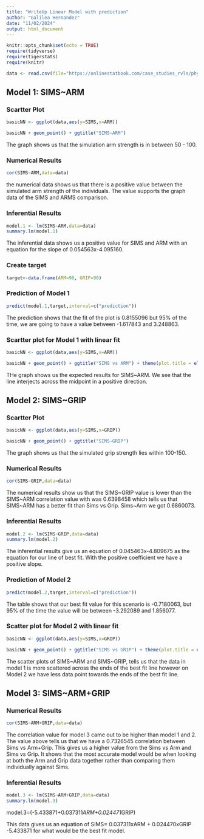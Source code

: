 ```yaml
---
title: "WriteUp Linear Model with prediction"
author: "Galilea Hernandez"
date: "11/02/2024"
output: html_document
---
```


```r
knitr::opts_chunk$set(echo = TRUE)
require(tidyverse)
require(tigerstats)
require(knitr)

data <- read.csv(file="https://onlinestatbook.com/case_studies_rvls/physical_strength/data.txt",sep="",header=TRUE)  
```

## Model 1: SIMS~ARM
### Scartter Plot

```r
basicNN <- ggplot(data,aes(y=SIMS,x=ARM))
```


```r
basicNN + geom_point() + ggtitle("SIMS~ARM")
```

The graph shows us that the simulation arm strength is in between 50 - 100.

### Numerical Results  

```r
cor(SIMS~ARM,data=data)
```

the numerical data shows us that there is a positive value between the simulated arm strength of the individuals. The value supports the graph data of the SIMS and ARMS comparison.

### Inferential Results 

```r
model.1 <- lm(SIMS~ARM,data=data)
summary.lm(model.1)
```


The inferential data shows us a positive value for SIMS and ARM with an equation for the slope of 0.054563x-4.095160.

### Create target

```r
target<-data.frame(ARM=90, GRIP=90)
```

### Prediction of Model 1

```r
predict(model.1,target,interval=c("prediction"))
```

The prediction shows that the fit of the plot is 0.8155096 but 95% of the time, we are going to have a value between -1.617843 and 3.248863.

### Scartter plot for Model 1 with linear fit

```r
basicNN <- ggplot(data,aes(y=SIMS,x=ARM))

```

```r
basicNN + geom_point() + ggtitle("SIMS vs ARM") + theme(plot.title = element_text(hjust = 0.5, size = 20)) + geom_smooth(method=lm)

```


THe graph shows us the expected results for SIMS~ARM. We see that the line interjects across the midpoint in a positive direction.


## Model 2: SIMS~GRIP

### Scartter Plot

```r
basicNN <- ggplot(data,aes(y=SIMS,x=GRIP))

```

```r
basicNN + geom_point() + ggtitle("SIMS~GRIP")

```


The graph shows us that the simulated grip strength lies within 100-150.

### Numerical Results

```r
cor(SIMS~GRIP,data=data)
```


The numerical results show us that the SIMS~GRIP value is lower than the SIMS~ARM correlation value with was 0.6398458 which tells us that SIMS~ARM has a better fit than Sims vs Grip. Sims~Arm we got 0.6860073. 


### Inferential Results

```r
model.2 <- lm(SIMS~GRIP,data=data)
summary.lm(model.2)
```

The inferential results give us an equation of 0.045463x-4.809675 as the equation for our line of best fit. With the positive coefficient we have a positive slope.

### Prediction of Model 2

```r
predict(model.2,target,interval=c("prediction"))
```

The table shows that our best fit value for this scenario is -0.7180063, but 95% of the time the value will be between -3.292089 and 1.856077.

### Scatter plot for Model 2 with linear fit

```r
basicNN <- ggplot(data,aes(y=SIMS,x=GRIP))

```

```r
basicNN + geom_point() + ggtitle("SIMS vs GRIP") + theme(plot.title = element_text(hjust = 0.5, size = 20)) + geom_smooth(method=lm)
```

The scatter plots of SIMS~ARM and SIMS~GRIP, tells us that the data in model 1 is more scattered across the ends of the best fit line however on Model 2  we have less data point towards the ends of the best fit line.


## Model 3: SIMS~ARM+GRIP

### Numerical Results

```r
cor(SIMS~ARM+GRIP,data=data)
```

The correlation value for model 3 came out to be higher than model 1 and 2. The value above tells us that we have a 0.7326545 correlation between Sims vs Arm+Grip. This gives us a higher value from the Sims vs Arm and Sims vs Grip. It shows that the most accurate model would be when looking at both the Arm and Grip data together rather than comparing them individually against Sims.


### Inferential Results

```r
model.3 <- lm(SIMS~ARM+GRIP,data=data)
summary.lm(model.3)
```

model.3=(-5.433871+0.037311*ARM+0.024471*GRIP)

This data gives us an equation of SIMS= 0.037311xARM + 0.024470xGRIP -5.433871 for what would be the best fit model. 







